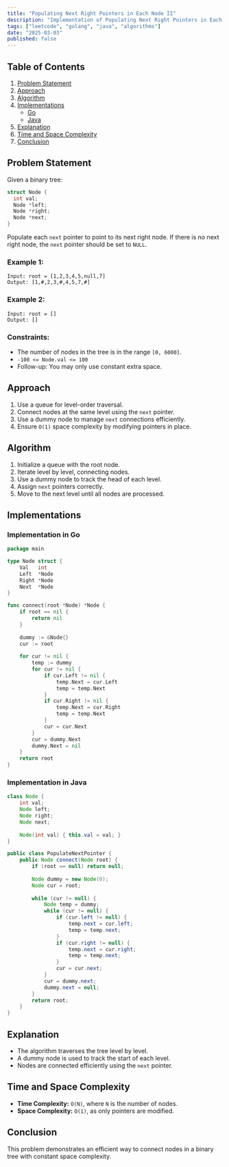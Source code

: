 ```yaml
---
title: "Populating Next Right Pointers in Each Node II"
description: "Implementation of Populating Next Right Pointers in Each Node II in Go and Java."
tags: ["leetcode", "golang", "java", "algorithms"]
date: "2025-03-03"
published: false
---
```


## Table of Contents

1. [Problem Statement](#problem-statement)
2. [Approach](#approach)
3. [Algorithm](#algorithm)
4. [Implementations](#implementations)
   - [Go](#implementation-in-go)
   - [Java](#implementation-in-java)
5. [Explanation](#explanation)
6. [Time and Space Complexity](#time-and-space-complexity)
7. [Conclusion](#conclusion)

## Problem Statement

Given a binary tree:

```go
struct Node {
  int val;
  Node *left;
  Node *right;
  Node *next;
}
```

Populate each `next` pointer to point to its next right node. If there is no next right node, the `next` pointer should be set to `NULL`.

### Example 1:

```
Input: root = [1,2,3,4,5,null,7]
Output: [1,#,2,3,#,4,5,7,#]
```

### Example 2:

```
Input: root = []
Output: []
```

### Constraints:

- The number of nodes in the tree is in the range `[0, 6000]`.
- `-100 <= Node.val <= 100`
- Follow-up: You may only use constant extra space.

## Approach

1. Use a queue for level-order traversal.
2. Connect nodes at the same level using the `next` pointer.
3. Use a dummy node to manage `next` connections efficiently.
4. Ensure `O(1)` space complexity by modifying pointers in place.

## Algorithm

1. Initialize a queue with the root node.
2. Iterate level by level, connecting nodes.
3. Use a dummy node to track the head of each level.
4. Assign `next` pointers correctly.
5. Move to the next level until all nodes are processed.

## Implementations

### Implementation in Go

```go
package main

type Node struct {
    Val   int
    Left  *Node
    Right *Node
    Next  *Node
}

func connect(root *Node) *Node {
    if root == nil {
        return nil
    }
    
    dummy := &Node{}
    cur := root
    
    for cur != nil {
        temp := dummy
        for cur != nil {
            if cur.Left != nil {
                temp.Next = cur.Left
                temp = temp.Next
            }
            if cur.Right != nil {
                temp.Next = cur.Right
                temp = temp.Next
            }
            cur = cur.Next
        }
        cur = dummy.Next
        dummy.Next = nil
    }
    return root
}
```

### Implementation in Java

```java
class Node {
    int val;
    Node left;
    Node right;
    Node next;
    
    Node(int val) { this.val = val; }
}

public class PopulateNextPointer {
    public Node connect(Node root) {
        if (root == null) return null;
        
        Node dummy = new Node(0);
        Node cur = root;
        
        while (cur != null) {
            Node temp = dummy;
            while (cur != null) {
                if (cur.left != null) {
                    temp.next = cur.left;
                    temp = temp.next;
                }
                if (cur.right != null) {
                    temp.next = cur.right;
                    temp = temp.next;
                }
                cur = cur.next;
            }
            cur = dummy.next;
            dummy.next = null;
        }
        return root;
    }
}
```

## Explanation

- The algorithm traverses the tree level by level.
- A dummy node is used to track the start of each level.
- Nodes are connected efficiently using the `next` pointer.

## Time and Space Complexity

- **Time Complexity:** `O(N)`, where `N` is the number of nodes.
- **Space Complexity:** `O(1)`, as only pointers are modified.

## Conclusion

This problem demonstrates an efficient way to connect nodes in a binary tree with constant space complexity.
